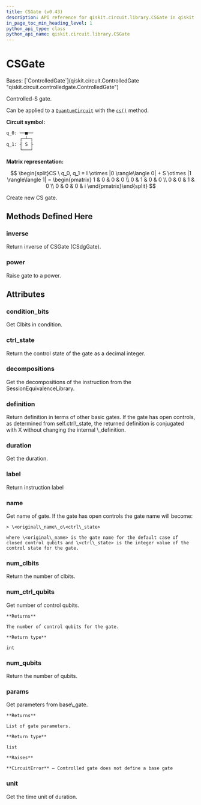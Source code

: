 ```yaml
---
title: CSGate (v0.43)
description: API reference for qiskit.circuit.library.CSGate in qiskit v0.43
in_page_toc_min_heading_level: 1
python_api_type: class
python_api_name: qiskit.circuit.library.CSGate
---
```


# CSGate

<Class id="qiskit.circuit.library.CSGate" isDedicatedPage={true} github="https://github.com/qiskit/qiskit/tree/stable/0.24/qiskit/circuit/library/standard_gates/s.py" signature="CSGate(label=None, ctrl_state=None)" modifiers="class">
  Bases: [`ControlledGate`](qiskit.circuit.ControlledGate "qiskit.circuit.controlledgate.ControlledGate")

  Controlled-S gate.

  Can be applied to a [`QuantumCircuit`](qiskit.circuit.QuantumCircuit "qiskit.circuit.QuantumCircuit") with the [`cs()`](qiskit.circuit.QuantumCircuit#cs "qiskit.circuit.QuantumCircuit.cs") method.

  **Circuit symbol:**

  ```python
  q_0: ──■──
       ┌─┴─┐
  q_1: ┤ S ├
       └───┘
  ```

  **Matrix representation:**

$$
\begin{split}CS \ q_0, q_1 =
I \otimes |0 \rangle\langle 0| + S \otimes |1 \rangle\langle 1|  =
\begin{pmatrix}
1 & 0 & 0 & 0 \\
0 & 1 & 0 & 0 \\
0 & 0 & 1 & 0 \\
0 & 0 & 0 & i
\end{pmatrix}\end{split}
$$

  Create new CS gate.

  ## Methods Defined Here

  <span id="qiskit-circuit-library-csgate-inverse" />

  ### inverse

  <Function id="qiskit.circuit.library.CSGate.inverse" signature="CSGate.inverse()">
    Return inverse of CSGate (CSdgGate).
  </Function>

  <span id="qiskit-circuit-library-csgate-power" />

  ### power

  <Function id="qiskit.circuit.library.CSGate.power" signature="CSGate.power(exponent)">
    Raise gate to a power.
  </Function>

  ## Attributes

  ### condition\_bits

  <Attribute id="qiskit.circuit.library.CSGate.condition_bits">
    Get Clbits in condition.
  </Attribute>

  ### ctrl\_state

  <Attribute id="qiskit.circuit.library.CSGate.ctrl_state">
    Return the control state of the gate as a decimal integer.
  </Attribute>

  ### decompositions

  <Attribute id="qiskit.circuit.library.CSGate.decompositions">
    Get the decompositions of the instruction from the SessionEquivalenceLibrary.
  </Attribute>

  ### definition

  <Attribute id="qiskit.circuit.library.CSGate.definition">
    Return definition in terms of other basic gates. If the gate has open controls, as determined from self.ctrl\_state, the returned definition is conjugated with X without changing the internal \_definition.
  </Attribute>

  ### duration

  <Attribute id="qiskit.circuit.library.CSGate.duration">
    Get the duration.
  </Attribute>

  ### label

  <Attribute id="qiskit.circuit.library.CSGate.label">
    Return instruction label
  </Attribute>

  ### name

  <Attribute id="qiskit.circuit.library.CSGate.name">
    Get name of gate. If the gate has open controls the gate name will become:

    > \<original\_name\_o\<ctrl\_state>

    where \<original\_name> is the gate name for the default case of closed control qubits and \<ctrl\_state> is the integer value of the control state for the gate.
  </Attribute>

  ### num\_clbits

  <Attribute id="qiskit.circuit.library.CSGate.num_clbits">
    Return the number of clbits.
  </Attribute>

  ### num\_ctrl\_qubits

  <Attribute id="qiskit.circuit.library.CSGate.num_ctrl_qubits">
    Get number of control qubits.

    **Returns**

    The number of control qubits for the gate.

    **Return type**

    int
  </Attribute>

  ### num\_qubits

  <Attribute id="qiskit.circuit.library.CSGate.num_qubits">
    Return the number of qubits.
  </Attribute>

  ### params

  <Attribute id="qiskit.circuit.library.CSGate.params">
    Get parameters from base\_gate.

    **Returns**

    List of gate parameters.

    **Return type**

    list

    **Raises**

    **CircuitError** – Controlled gate does not define a base gate
  </Attribute>

  ### unit

  <Attribute id="qiskit.circuit.library.CSGate.unit">
    Get the time unit of duration.
  </Attribute>
</Class>

